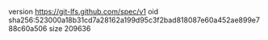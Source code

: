 version https://git-lfs.github.com/spec/v1
oid sha256:523000a18b31cd7a28162a199d95c3f2bad818087e60a452ae899e788c60a506
size 209636
